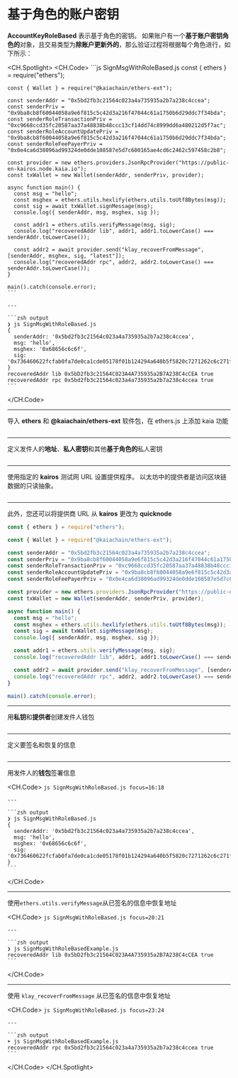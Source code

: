 # 基于角色的账户密钥

**AccountKeyRoleBased** 表示基于角色的密钥。 如果账户有一个**基于账户密钥角色的**对象，且交易类型为**除账户更新外的**，那么验证过程将根据每个角色进行，如下所示：

<CH.Spotlight>
  <CH.Code>
    ```js SignMsgWithRoleBased.js
    const { ethers } = require("ethers");

    const { Wallet } = require("@kaiachain/ethers-ext");

    const senderAddr = "0x5bd2fb3c21564c023a4a735935a2b7a238c4ccea";
    const senderPriv = "0x9ba8cb8f60044058a9e6f815c5c42d3a216f47044c61a1750b6d29ddc7f34bda";
    const senderRoleTransactionPriv = "0xc9668ccd35fc20587aa37a48838b48ccc13cf14dd74c8999dd6a480212d5f7ac";
    const senderRoleAccountUpdatePriv = "0x9ba8cb8f60044058a9e6f815c5c42d3a216f47044c61a1750b6d29ddc7f34bda";
    const senderRoleFeePayerPriv = "0x0e4ca6d38096ad99324de0dde108587e5d7c600165ae4cd6c2462c597458c2b8";

    const provider = new ethers.providers.JsonRpcProvider("https://public-en-kairos.node.kaia.io");
    const txWallet = new Wallet(senderAddr, senderPriv, provider);

    async function main() {
      const msg = "hello";
      const msghex = ethers.utils.hexlify(ethers.utils.toUtf8Bytes(msg));
      const sig = await txWallet.signMessage(msg);
      console.log({ senderAddr, msg, msghex, sig });

      const addr1 = ethers.utils.verifyMessage(msg, sig);
      console.log("recoveredAddr lib", addr1, addr1.toLowerCase() === senderAddr.toLowerCase());

      const addr2 = await provider.send("klay_recoverFromMessage", [senderAddr, msghex, sig, "latest"]);
      console.log("recoveredAddr rpc", addr2, addr2.toLowerCase() === senderAddr.toLowerCase());
    }

    main().catch(console.error);
    ```

    ---

    ```zsh output
    ❯ js SignMsgWithRoleBased.js
    {
      senderAddr: '0x5bd2fb3c21564c023a4a735935a2b7a238c4ccea',
      msg: 'hello',
      msghex: '0x68656c6c6f',
      sig: '0x736460622fcfab0fa7de0ca1cde05178f01b124294a640b5f5820c7271262c6c271f1ad15f0d7b974d68eaac60d5daa1e7dd65301bbfb814beecbca1238b64121c'
    }
    recoveredAddr lib 0x5bD2fb3c21564C023A4A735935a2B7A238C4cCEA true
    recoveredAddr rpc 0x5bd2fb3c21564c023a4a735935a2b7a238c4ccea true
    ```
  </CH.Code>

  ---

  导入 **ethers** 和 **@kaiachain/ethers-ext** 软件包，在 ethers.js 上添加 kaia 功能

  ```js SignMsgWithRoleBased.js focus=1:3
  ```

  ---

  定义发件人的**地址**、**私人密钥**和其他**基于角色的**私人密钥

  ```js SignMsgWithRoleBased.js focus=5:9
  ```

  ---

  使用指定的 **kairos** 测试网 URL 设置提供程序。 以太坊中的提供者是访问区块链数据的只读抽象。

  ```js SignMsgWithRoleBased.js focus=11
  ```

  ---

  此外，您还可以将提供商 URL 从 **kairos** 更改为 **quicknode**

  ```js SignMsgWithRoleBased.js focus=11
  const { ethers } = require("ethers");

  const { Wallet } = require("@kaiachain/ethers-ext");

  const senderAddr = "0x5bd2fb3c21564c023a4a735935a2b7a238c4ccea";
  const senderPriv = "0x9ba8cb8f60044058a9e6f815c5c42d3a216f47044c61a1750b6d29ddc7f34bda";
  const senderRoleTransactionPriv = "0xc9668ccd35fc20587aa37a48838b48ccc13cf14dd74c8999dd6a480212d5f7ac";
  const senderRoleAccountUpdatePriv = "0x9ba8cb8f60044058a9e6f815c5c42d3a216f47044c61a1750b6d29ddc7f34bda";
  const senderRoleFeePayerPriv = "0x0e4ca6d38096ad99324de0dde108587e5d7c600165ae4cd6c2462c597458c2b8";

  const provider = new ethers.providers.JsonRpcProvider("https://public-en-kairos.node.kaia.io");
  const txWallet = new Wallet(senderAddr, senderPriv, provider);

  async function main() {
    const msg = "hello";
    const msghex = ethers.utils.hexlify(ethers.utils.toUtf8Bytes(msg));
    const sig = await txWallet.signMessage(msg);
    console.log({ senderAddr, msg, msghex, sig });

    const addr1 = ethers.utils.verifyMessage(msg, sig);
    console.log("recoveredAddr lib", addr1, addr1.toLowerCase() === senderAddr.toLowerCase());

    const addr2 = await provider.send("klay_recoverFromMessage", [senderAddr, msghex, sig, "latest"]);
    console.log("recoveredAddr rpc", addr2, addr2.toLowerCase() === senderAddr.toLowerCase());
  }

  main().catch(console.error);
  ```

  ---

  用**私钥**和**提供者**创建发件人钱包

  ```js SignMsgWithRoleBased.js focus=12
  ```

  ---

  定义要签名和恢复的信息

  ```js SignMsgWithRoleBased.js focus=15
  ```

  ---

  用发件人的**钱包**签署信息

  <CH.Code>
    ```js SignMsgWithRoleBased.js focus=16:18
    ```

    ---

    ```zsh output
    ❯ js SignMsgWithRoleBased.js
    {
      senderAddr: '0x5bd2fb3c21564c023a4a735935a2b7a238c4ccea',
      msg: 'hello',
      msghex: '0x68656c6c6f',
      sig: '0x736460622fcfab0fa7de0ca1cde05178f01b124294a640b5f5820c7271262c6c271f1ad15f0d7b974d68eaac60d5daa1e7dd65301bbfb814beecbca1238b64121c'
    }
    ```
  </CH.Code>

  ---

  使用`ethers.utils.verifyMessage`从已签名的信息中恢复地址

  <CH.Code>
    ```js SignMsgWithRoleBased.js focus=20:21
    ```

    ---

    ```zsh output
    ❯ js SignMsgWithRoleBasedExample.js
    recoveredAddr lib 0x5bD2fb3c21564C023A4A735935a2B7A238C4cCEA true
    ```
  </CH.Code>

  ---

  使用 `klay_recoverFromMessage` 从已签名的信息中恢复地址

  <CH.Code>
    ```js SignMsgWithRoleBased.js focus=23:24
    ```

    ---

    ```zsh output
    ➤ js SignMsgWithRoleBasedExample.js
    recoveredAddr rpc 0x5bd2fb3c21564c023a4a735935a2b7a238c4ccea true
    ```
  </CH.Code>
</CH.Spotlight>
